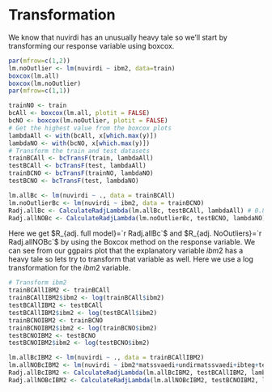 # Transformation

We know that nuvirdi has an unusually heavy tale so we'll start by transforming our response variable using boxcox.

```r
par(mfrow=c(1,2))
lm.noOutlier <- lm(nuvirdi ~ ibm2, data=train)
boxcox(lm.all)
boxcox(lm.noOutlier)
par(mfrow=c(1,1))
```

```r
trainNO <- train
bcAll <- boxcox(lm.all, plotit = FALSE)
bcNO <- boxcox(lm.noOutlier, plotit = FALSE)
# Get the highest value from the boxcox plots
lambdaAll <- with(bcAll, x[which.max(y)])
lambdaNO <- with(bcNO, x[which.max(y)])
# Transform the train and test datasets
trainBCAll <- bcTransF(train, lambdaAll)
testBCAll <- bcTransF(test, lambdaAll)
trainBCNO <- bcTransF(trainNO, lambdaNO)
testBCNO <- bcTransF(test, lambdaNO)

lm.allBc <- lm(nuvirdi ~ ., data = trainBCAll)
lm.noOutlierBc <- lm(nuvirdi ~ ibm2, data = trainBCNO)
Radj.allBc <- CalculateRadjLambda(lm.allBc, testBCAll, lambdaAll) # 0.8488961 rétt: 0.7643883
Radj.allNOBc <- CalculateRadjLambda(lm.noOutlierBc, testBCNO, lambdaNO)

```

Here we get $R_{adj. full model}=`r Radj.allBc`$ and $R_{adj. NoOutliers}=`r Radj.allNOBc`$ by using the Boxcox method on the response variable. We can see from our ggpairs plot that the explanatory variable $ibm2$ has a heavy tale so lets try to transform that variable as well. Here we use a log transformation for the $ibm2$ variable.

```r

# Transform ibm2
trainBCAllIBM2 <- trainBCAll
trainBCAllIBM2$ibm2 <- log(trainBCAll$ibm2)
testBCAllIBM2 <- testBCAll
testBCAllIBM2$ibm2 <- log(testBCAll$ibm2)
trainBCNOIBM2 <- trainBCNO
trainBCNOIBM2$ibm2 <- log(trainBCNO$ibm2)
testBCNOIBM2 <- testBCNO
testBCNOIBM2$ibm2 <- log(testBCNO$ibm2)

lm.allBcIBM2 <- lm(nuvirdi ~ ., data = trainBCAllIBM2)
lm.allNOBcIBM2 <- lm(nuvirdi ~ ibm2*matssvaedi+undirmatssvaedi+ibteg+teg_eign+fjeld+k.ar, data = trainBCNOIBM2)
Radj.allBcIBM2 <- CalculateRadjLambda(lm.allBcIBM2, testBCAllIBM2, lambdaAll) # 0.8880478 rétt: 0.8342736
Radj.allNOBcIBM2 <- CalculateRadjLambda(lm.allNOBcIBM2, testBCNOIBM2, lambdaNO) 

```

